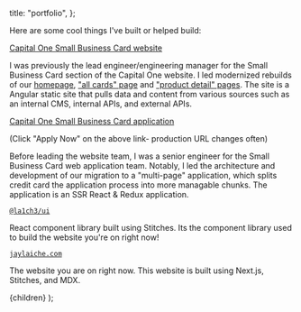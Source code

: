 
  title: "portfolio",
};

Here are some cool things I've built or helped build:

[Capital One Small Business Card website](https://www.capitalone.com/small-business/credit-cards/homepage/)

I was previously the lead engineer/engineering manager for the Small Business Card section of the Capital One website. I led modernized rebuilds of our [homepage](https://www.capitalone.com/small-business/credit-cards/homepage/), ["all cards" page](https://www.capitalone.com/small-business/credit-cards/) and ["product detail" pages](https://www.capitalone.com/small-business/credit-cards/spark-cash-plus/). The site is a Angular static site that pulls data and content from various sources such as an internal CMS, internal APIs, and external APIs.

[Capital One Small Business Card application](https://www.capitalone.com/small-business/credit-cards/spark-cash-plus/)

(Click "Apply Now" on the above link- production URL changes often)

Before leading the website team, I was a senior engineer for the Small Business Card web application team. Notably, I led the architecture and development of our migration to a "multi-page" application, which splits credit card the application process into more managable chunks. The application is an SSR React & Redux application.

[`@la1ch3/ui`](https://github.com/LA1CH3/ui)

React component library built using Stitches. Its the component library used to build the website you're on right now!

[`jaylaiche.com`](https://github.com/LA1CH3/jaylaiche.com)

The website you are on right now. This website is built using Next.js, Stitches, and MDX.

  <AppLayout meta={meta}>
    {children}
  </AppLayout>
);
